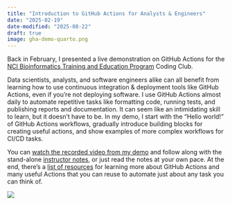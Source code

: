 ```yaml
---
title: "Introduction to GitHub Actions for Analysts & Engineers"
date: "2025-02-19"
date-modified: "2025-08-22"
draft: true
image: gha-demo-quarto.png
---
```


Back in February, I presented a live demonstration on GitHub Actions for the
[NCI Bioinformatics Training and Education Program](https://bioinformatics.ccr.cancer.gov/btep/classes/)
Coding Club.

Data scientists, analysts, and software engineers alike can all benefit from
learning how to use continuous integration & deployment tools like GitHub
Actions, even if you're not deploying software.
I use GitHub Actions almost daily to automate repetitive tasks like formatting
code, running tests, and publishing reports and documentation.
It can seem like an intimidating skill to learn, but it doesn't have to be.
In my demo, I start with the "Hello world!" of GitHub Actions workflows,
gradually introduce building blocks for creating useful actions,
and show examples of more complex workflows for CI/CD tasks.

You can [watch the recorded video from my demo](https://cbiit.webex.com/cbiit/ldr.php?RCID=3c728d9bd6f2efc3ecad6b72a807a7c2)
and follow along with the stand-alone [instructor notes](https://sovacool.dev/gh-actions-demo/),
or just read the notes at your own pace.
At the end, there's a [list of resources](https://sovacool.dev/gh-actions-demo/sections/conclusion.html)
for learning more about GitHub Actions and many useful Actions that you can reuse
to automate just about any task you can think of.

[![](gha-demo-quarto.png){fig-alt="A slide with octocat in the background with the title: Intro to GitHub Actions for Analysts & Engineers"}](https://sovacool.dev/gh-actions-demo)